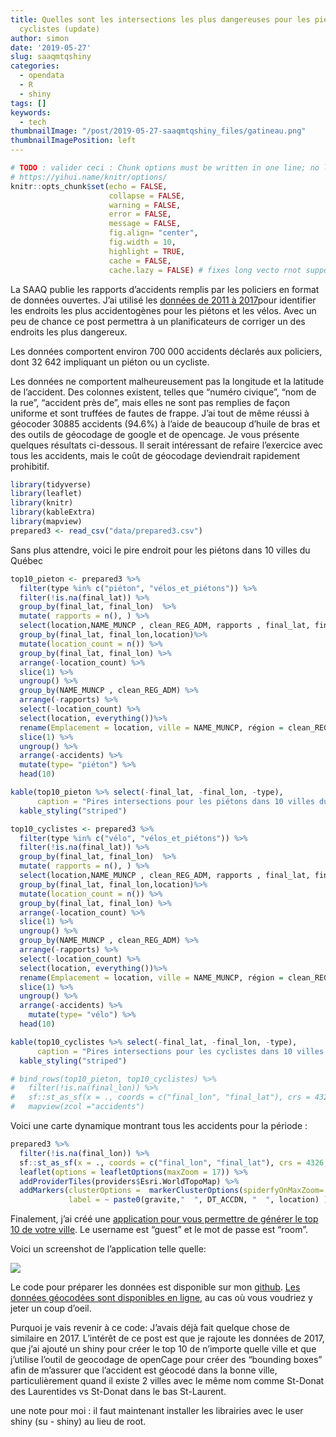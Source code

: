 ```yaml
---
title: Quelles sont les intersections les plus dangereuses pour les piétons et les
  cyclistes (update)
author: simon
date: '2019-05-27'
slug: saaqmtqshiny
categories:
  - opendata
  - R
  - shiny
tags: []
keywords:
  - tech
thumbnailImage: "/post/2019-05-27-saaqmtqshiny_files/gatineau.png" 
thumbnailImagePosition: left
---
```



```r
# TODO : valider ceci : Chunk options must be written in one line; no line breaks are allowed inside chunk options;
# https://yihui.name/knitr/options/
knitr::opts_chunk$set(echo = FALSE, 
                      collapse = FALSE,
                      warning = FALSE,
                      error = FALSE,
                      message = FALSE,
                      fig.align= "center",
                      fig.width = 10,
                      highlight = TRUE,
                      cache = FALSE,
                      cache.lazy = FALSE) # fixes long vecto rnot supported quand on cache des gros éléments https://stackoverflow.com/questions/39417003/long-vectors-not-supported-yet-error-in-rmd-but-not-in-r-script
```
La SAAQ publie les rapports d'accidents remplis par les policiers en format de données ouvertes. J'ai utilisé les [données de 2011 à 2017](https://www.donneesquebec.ca/recherche/fr/dataset/rapports-d-accident)pour identifier les endroits les plus accidentogènes pour les piétons et les vélos. Avec un peu de chance ce post permettra à un planificateurs de corriger un des endroits les plus dangereux.

Les données comportent environ 700 000 accidents déclarés aux policiers, dont 32 642 impliquant un piéton ou un cycliste.

Les données ne comportent malheureusement pas la longitude et la latitude de l'accident. Des colonnes existent, telles que "numéro civique", "nom de la rue", "accident près de", mais elles ne sont pas remplies de façon uniforme et sont truffées de fautes de frappe. J'ai tout de même réussi à géocoder 30885 accidents (94.6%) à l'aide de beaucoup d'huile de bras et des outils de géocodage de google et de opencage. Je vous présente quelques résultats ci-dessous. Il serait intéressant de refaire l'exercice avec tous les accidents, mais le coût de géocodage deviendrait rapidement prohibitif.
```r
library(tidyverse)
library(leaflet)
library(knitr)
library(kableExtra)
library(mapview)
prepared3 <- read_csv("data/prepared3.csv")
```

Sans plus attendre, voici le pire endroit pour les piétons dans 10 villes du Québec
```r
top10_pieton <- prepared3 %>%
  filter(type %in% c("piéton", "vélos_et_piétons")) %>%
  filter(!is.na(final_lat)) %>%
  group_by(final_lat, final_lon)  %>%
  mutate( rapports = n(), ) %>%
  select(location,NAME_MUNCP , clean_REG_ADM, rapports , final_lat, final_lon) %>%
  group_by(final_lat, final_lon,location)%>%
  mutate(location_count = n()) %>%
  group_by(final_lat, final_lon) %>%
  arrange(-location_count) %>%
  slice(1) %>%
  ungroup() %>%
  group_by(NAME_MUNCP , clean_REG_ADM) %>%
  arrange(-rapports) %>%
  select(-location_count) %>%
  select(location, everything())%>%
  rename(Emplacement = location, ville = NAME_MUNCP, région = clean_REG_ADM, accidents= rapports) %>%
  slice(1) %>%
  ungroup() %>%
  arrange(-accidents) %>% 
  mutate(type= "piéton") %>%
  head(10) 

kable(top10_pieton %>% select(-final_lat, -final_lon, -type), 
      caption = "Pires intersections pour les piétons dans 10 villes du Québec") %>%
  kable_styling("striped")
```


```r
top10_cyclistes <- prepared3 %>%
  filter(type %in% c("vélo", "vélos_et_piétons")) %>%
  filter(!is.na(final_lat)) %>%
  group_by(final_lat, final_lon)  %>%
  mutate( rapports = n(), ) %>%
  select(location,NAME_MUNCP , clean_REG_ADM, rapports , final_lat, final_lon) %>%
  group_by(final_lat, final_lon,location)%>%
  mutate(location_count = n()) %>%
  group_by(final_lat, final_lon) %>%
  arrange(-location_count) %>%
  slice(1) %>%
  ungroup() %>%
  group_by(NAME_MUNCP , clean_REG_ADM) %>%
  arrange(-rapports) %>%
  select(-location_count) %>%
  select(location, everything())%>%
  rename(Emplacement = location, ville = NAME_MUNCP, région = clean_REG_ADM, accidents= rapports) %>%
  slice(1) %>%
  ungroup() %>%
  arrange(-accidents) %>% 
    mutate(type= "vélo") %>%
  head(10) 

kable(top10_cyclistes %>% select(-final_lat, -final_lon, -type), 
      caption = "Pires intersections pour les cyclistes dans 10 villes du Québec") %>%
  kable_styling("striped")
```


```r
# bind_rows(top10_pieton, top10_cyclistes) %>% 
#   filter(!is.na(final_lon)) %>% 
#   sf::st_as_sf(x = ., coords = c("final_lon", "final_lat"), crs = 4326, agr = "constant") %>%
#   mapview(zcol ="accidents")
```

Voici une carte dynamique montrant tous les accidents pour la période :  


```r
prepared3 %>% 
  filter(!is.na(final_lon)) %>% 
  sf::st_as_sf(x = ., coords = c("final_lon", "final_lat"), crs = 4326, agr = "constant") %>% 
  leaflet(options = leafletOptions(maxZoom = 17)) %>%   
  addProviderTiles(providers$Esri.WorldTopoMap) %>%
  addMarkers(clusterOptions =  markerClusterOptions(spiderfyOnMaxZoom= TRUE),
             label = ~ paste0(gravite,"  ", DT_ACCDN, "  ", location) )  
```

Finalement, j'ai créé une [application pour vous permettre de générer le top 10 de votre ville](http://shiny.simoncoulombe.com/shiny/saaqmtq/).   Le username est "guest" et le mot de passe est "room". 

Voici un screenshot de l'application telle quelle:  

![](/post/2019-05-27-saaqmtqshiny_files/gatineau.png)

Le code pour préparer les données est disponible sur mon [github](https://github.com/SimonCoulombe/saaqmtq).  [Les données géocodées sont disponibles en ligne](https://github.com/SimonCoulombe/snippets/blob/master/content/post/data/prepared3.csv), au cas où vous voudriez y jeter un coup d'oeil.  

Purquoi je vais revenir à ce code:  J'avais déjà fait quelque chose de similaire en 2017.  L'intérêt de ce post est que je rajoute les données de 2017, que j'ai ajouté un shiny pour créer le top 10 de n'importe quelle ville et que j'utilise l'outil de geocodage de openCage pour créer des "bounding boxes" afin de m'assurer que l'accident est géocodé dans la bonne ville, particulièrement quand il existe 2 villes avec le même nom comme St-Donat des Laurentides vs St-Donat dans le bas St-Laurent. 

une note pour moi : il faut maintenant installer les librairies avec le user shiny (su - shiny) au lieu de root.
